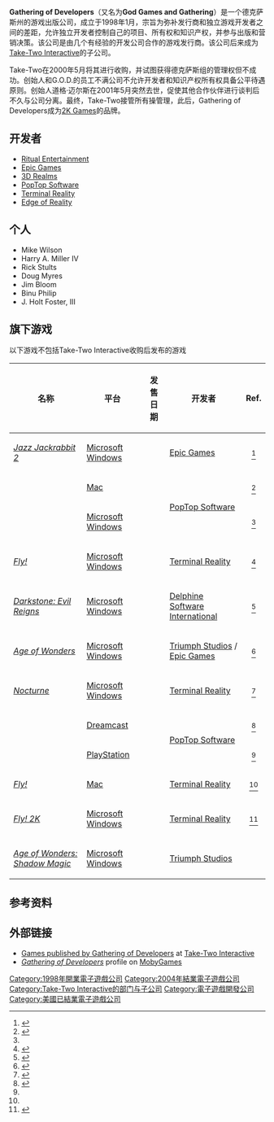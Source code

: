 {{NoteTA
| G1=Games
}}
{{Infobox company
| name = Gathering of Developers, Inc.
| logo = Gatheringlogo.png
| type = [[電子遊戲發行商|電腦與電子遊戲發行商]]
| foundation = {{start date and age|1998|1}}
| defunct = {{end date|2004|9}}
| fate = 被[[Take-Two_Interactive|Take-Two Interactive]]解散
| location_city = [[德克薩斯州|德克薩斯州]][[奧斯丁|奧斯丁]]
| location_country = [[美國|美國]]
| key_people = {{link-en|邁克·威森|Mike Wilson (executive)}}<br />Harry A. Miller IV<br>Rick Stults<br />Doug Myres<br />Jim Bloom
| industry = [[電子遊戲產業|互動娛樂]]<br />[[電子遊戲產業|電腦與電子遊戲]]
| products = [[英雄本色_(遊戲)|英雄本色]]、[[四海兄弟：失落天堂|四海兄弟：失落天堂]]、[[奇蹟時代|奇蹟時代]]及[[Gathering_of_Developers#旗下游戏|更多]]
| revenue =
| operating_income =
| net_income =
| num_employees = 135人
| owner=[[Take-Two_Interactive|Take-Two Interactive]]（2000年-2004年）
| homepage = https://web.archive.org/web/20060303152224/http://www.godgames.com/
}}
'''Gathering of Developers'''（又名为'''God Games and Gathering'''）是一个德克萨斯州的游戏出版公司，成立于1998年1月，宗旨为弥补发行商和独立游戏开发者之间的差距，允许独立开发者控制自己的项目、所有权和知识产权，并参与出版和营销决策。该公司是由几个有经验的开发公司合作的游戏发行商。该公司后来成为[[Take-Two_Interactive|Take-Two Interactive]]的子公司。

Take-Two在2000年5月将其进行收购，并试图获得德克萨斯组的管理权但不成功。创始人和G.O.D.的员工不满公司不允许开发者和知识产权所有权具备公平待遇原则。创始人道格·迈尔斯在2001年5月突然去世，促使其他合作伙伴进行谈判后不久与公司分离。最终，Take-Two接管所有操管理，此后，Gathering of Developers成为[[2K_Games|2K Games]]的品牌。

== 开发者 ==
* [[Ritual_Entertainment|Ritual Entertainment]]
* [[Epic_Games|Epic Games]]
* [[3D_Realms|3D Realms]]
* [[PopTop_Software|PopTop Software]]
* [[Terminal_Reality|Terminal Reality]]
* [[Edge_of_Reality|Edge of Reality]]

== 个人 ==
* Mike Wilson
* Harry A. Miller IV
* Rick Stults
* Doug Myres
* Jim Bloom
* Binu Philip
* J. Holt Foster, III

== 旗下游戏 ==
以下游戏不包括Take-Two Interactive收购后发布的游戏

{| class="wikitable sortable"
|-
! 名称
! 平台
! 发售日期
! 开发者
! class="unsortable" | Ref.
|-
| ''[[Jazz_Jackrabbit_2|Jazz Jackrabbit 2]]''
| [[Microsoft_Windows|Microsoft Windows]]
| {{dts|1998|7|31}}
| [[Epic_Games|Epic Games]]
| style="text-align:center" | <ref>{{Cite web |url=http://www.gamespot.com/jazz-jackrabbit-2/platform/pc/ |title=Jazz Jackrabbit 2 |publisher=[[GameSpot|GameSpot]] |accessdate=2013-02-15 |archive-date=2013-06-13 |archive-url=https://web.archive.org/web/20130613185552/http://www.gamespot.com/jazz-jackrabbit-2/platform/pc/ |dead-url=no }}</ref>
|-
| rowspan="2" | {{Sort|Railroad Tycoon 2|''[[Railroad_Tycoon_II|Railroad Tycoon II]]''}}
| [[Mac_OS|Mac]]
| rowspan="2" | {{dts|1998|10|31}}
| rowspan="2" | [[PopTop_Software|PopTop Software]]
| style="text-align:center" | <ref name="Railroad Tycoon II">{{Cite web |url=http://www.gamespot.com/railroad-tycoon-ii/ |title=Railroad Tycoon II |publisher=[[GameSpot|GameSpot]] |accessdate=2013-02-15 |archive-date=2017-10-04 |archive-url=https://web.archive.org/web/20171004040243/https://www.gamespot.com/railroad-tycoon-ii/ |dead-url=no }}</ref>
|-
| [[Microsoft_Windows|Microsoft Windows]]
| style="text-align:center" | <ref name="Railroad Tycoon II" />
|-
| ''[[Fly!|Fly!]]''
| [[Microsoft_Windows|Microsoft Windows]]
| {{dts|1999|1|31}}
| [[Terminal_Reality|Terminal Reality]]
| style="text-align:center" | <ref name="Fly">{{Cite web |url=http://www.gamespot.com/fly/platform/pc/ |title=Fly! |publisher=[[GameSpot|GameSpot]] |accessdate=2013-02-15 |archive-date=2013-02-03 |archive-url=https://web.archive.org/web/20130203045536/http://www.gamespot.com/fly/platform/pc/ |dead-url=no }}</ref>
|-
| ''[[Darkstone:_Evil_Reigns|Darkstone: Evil Reigns]]''
| [[Microsoft_Windows|Microsoft Windows]]
| {{dts|1999|7|27}}
| [[Delphine_Software_International|Delphine Software International]]
| style="text-align:center" | <ref>{{Cite web |url=http://www.ign.com/games/darkstone/pc-10549 |title=Darkstone - PC |publisher=[[IGN|IGN]] |accessdate=2013-02-15 |archive-date=2017-10-03 |archive-url=https://web.archive.org/web/20171003231516/http://www.ign.com/games/darkstone/pc-10549 |dead-url=no }}</ref>
|-
| ''[[Age_of_Wonders|Age of Wonders]]''
| [[Microsoft_Windows|Microsoft Windows]]
| {{dts|1999|10|25}}
| [[Triumph_Studios|Triumph Studios]] / [[Epic_Games|Epic Games]]
| style="text-align:center" | <ref>{{Cite web |url=http://www.ign.com/games/age-of-wonders/pc-11983 |title=Age of Wonders - PC |publisher=[[IGN|IGN]] |accessdate=2013-02-15 |archive-date=2017-10-03 |archive-url=https://web.archive.org/web/20171003225953/http://www.ign.com/games/age-of-wonders/pc-11983 |dead-url=no }}</ref>
|-
| ''[[Nocturne_(video_game)|Nocturne]]''
| [[Microsoft_Windows|Microsoft Windows]]
| {{dts|1999|10|31}}
| [[Terminal_Reality|Terminal Reality]]
| style="text-align:center" | <ref>{{Cite web |url=http://www.ign.com/games/nocturne/pc-11644 |title=Nocturne - PC |publisher=[[IGN|IGN]] |accessdate=2013-02-15 |archive-date=2017-10-03 |archive-url=https://web.archive.org/web/20171003230033/http://www.ign.com/games/nocturne/pc-11644 |dead-url=no }}</ref>
|-
| rowspan="2" | {{Sort|Railroad Tycoon 2|''[[Railroad_Tycoon_II|Railroad Tycoon II]]''}}
| [[Dreamcast|Dreamcast]]
| {{dts|2000|1|30}}
| rowspan="2" | [[PopTop_Software|PopTop Software]]
| style="text-align:center" | <ref>{{Cite web |url=http://www.gamespot.com/railroad-tycoon-ii-gold-edition/ |title=Railroad Tycoon II: Gold Edition |publisher=[[GameSpot|GameSpot]] |accessdate=2013-02-15 |archive-date=2017-10-04 |archive-url=https://web.archive.org/web/20171004040246/https://www.gamespot.com/railroad-tycoon-ii-gold-edition/ |dead-url=no }}</ref>
|-
| [[PlayStation_(console)|PlayStation]]
| {{dts|2000|1|31}}
| style="text-align:center" | <ref name="Railroad Tycoon II" />
|-
| ''[[Fly!|Fly!]]''
| [[Mac_OS|Mac]]
| {{dts|2000|2|1}}
| [[Terminal_Reality|Terminal Reality]]
| style="text-align:center" | <ref name="Fly" />
|-
| ''[[Fly!|Fly! 2K]]''
| [[Microsoft_Windows|Microsoft Windows]]
| {{dts|2000|4|26}}
| [[Terminal_Reality|Terminal Reality]]
| style="text-align:center" | <ref>{{Cite web |url=http://www.ign.com/games/fly-2k/pc-14161 |title=Fly! 2K - PC |publisher=[[IGN|IGN]] |accessdate=2013-02-15 |archive-date=2017-10-03 |archive-url=https://web.archive.org/web/20171003225958/http://www.ign.com/games/fly-2k/pc-14161 |dead-url=no }}</ref>
|-
| ''[[Age_of_Wonders:_Shadow_Magic|Age of Wonders: Shadow Magic]]''
| [[Microsoft_Windows|Microsoft Windows]]
| {{dts|2003|7|25}}
| [[Triumph_Studios|Triumph Studios]]
|
|}

== 参考资料 ==
{{reflist}}

== 外部链接 ==
* [http://www.take2games.com/?p=games&publisher=Gathering Games published by Gathering of Developers]{{Wayback|url=http://www.take2games.com/?p=games&publisher=Gathering |date=20171004034649 }} at [[Take-Two_Interactive|Take-Two Interactive]]
* [http://www.mobygames.com/company/gathering ''Gathering of Developers'']{{Wayback|url=http://www.mobygames.com/company/gathering |date=20171003225534 }} profile on [[MobyGames|MobyGames]]

{{Take-Two Interactive}}

{{DEFAULTSORT:Gathering of Developers}}
[[Category:1998年開業電子遊戲公司|Category:1998年開業電子遊戲公司]]
[[Category:2004年結業電子遊戲公司|Category:2004年結業電子遊戲公司]]
[[Category:Take-Two_Interactive的部门与子公司|Category:Take-Two Interactive的部门与子公司]]
[[Category:電子遊戲開發公司|Category:電子遊戲開發公司]]
[[Category:美國已結業電子遊戲公司|Category:美國已結業電子遊戲公司]]